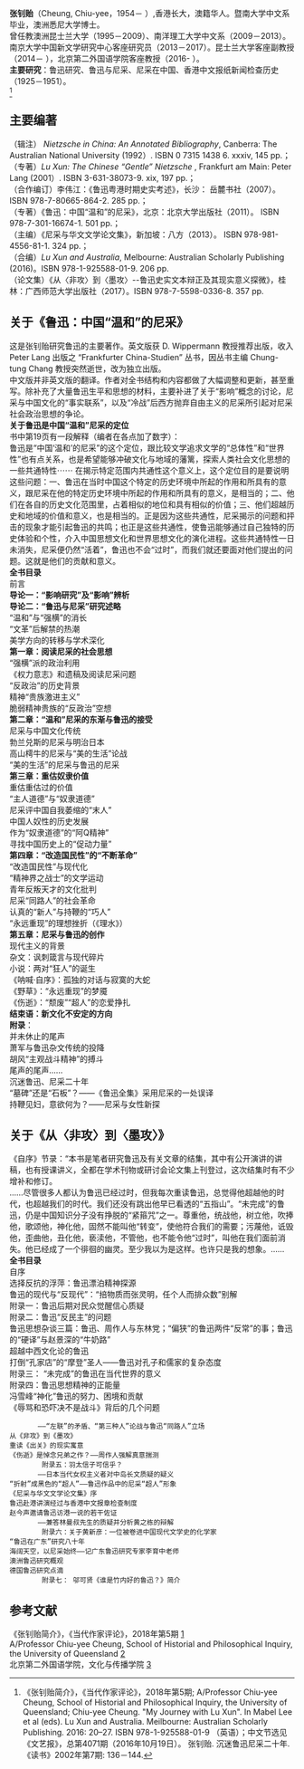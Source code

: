 {{expand|time=2014-11-18T16:05:48+00:00}}
'''张钊贻'''（Cheung, Chiu-yee，1954－  ）,香港长大，澳籍华人。暨南大学中文系毕业，澳洲悉尼大学博士。<br />
曾任教澳洲昆士兰大学（1995－2009）、南洋理工大学中文系（2009－2013）。南京大学中国新文学研究中心客座研究员（2013－2017）。昆士兰大学客座副教授（2014－   ），北京第二外国语学院客座教授（2016-  ）。<br />
'''主要研究'''：鲁迅研究、鲁迅与尼采、尼采在中国、香港中文报纸新闻检查历史（1925－1951）。<br /><ref>《张钊贻简介》，《当代作家评论》，2018年第5期; 
A/Professor Chiu-yee Cheung, School of Historial and Philosophical Inquiry, the University of Queensland; Chiu-yee Cheung. "My Journey with Lu Xun". In Mabel Lee et al (eds). Lu Xun and Australia. Meilbourne: Australian Scholarly Publishing. 2016: 20–27. ISBN 978-1-925588-01-9 （英语）；中文节选见《文艺报》，总第4071期（2016年10月19日）。
张钊贻. 沉迷鲁迅尼采二十年. 《读书》2002年第7期: 136－144.</ref>

== 主要编著 ==
（辑注） ''Nietzsche in China: An Annotated Bibliography'', Canberra: The Australian National University (1992）. ISBN 0 7315 1438 6. xxxiv, 145 pp.；<br />
（专著）''Lu Xun: The Chinese “Gentle” Nietzsche'' , Frankfurt am Main: Peter Lang (2001）. ISBN 3-631-38073-9. xix, 197 pp.；<br />
（合作编订）李伟江：《鲁迅粤港时期史实考述》，长沙： 岳麓书社（2007）。 ISBN 978-7-80665-864-2. 285 pp.；<br />
（专著）《鲁迅：中国“温和”的尼采》，北京：北京大学出版社（2011）。 ISBN 978-7-301-16674-1. 501 pp.；<br />
（主编）《尼采与华文文学论文集》，新加坡：八方（2013）。 ISBN 978-981-4556-81-1. 324 pp.；<br />
（合编）''Lu Xun and Australia'', Melbourne: Australian Scholarly Publishing (2016)。ISBN 978-1-925588-01-9. 206 pp.<br />
（论文集）《从〈非攻〉到〈墨攻〉--鲁迅史实文本辩正及其现实意义探微》，桂林：广西师范大学出版社（2017）。ISBN 978-7-5598-0336-8. 357 pp.

== 关于《鲁迅：中国“温和”的尼采》 ==
这是张钊贻研究鲁迅的主要著作。英文版获 D. Wippermann 教授推荐出版，收入 Peter Lang 出版之 “Frankfurter China-Studien” 丛书，因丛书主编 Chung-tung Chang 教授突然逝世，改为独立出版。<br />
中文版并非英文版的翻译。作者对全书结构和内容都做了大幅调整和更新，甚至重写。除补充了大量鲁迅生平和思想的材料，主要补进了关于“影响”概念的讨论，尼采与中国文化的“事实联系”，以及“冷战”后西方抛弃自由主义的尼采所引起对尼采社会政治思想的争论。<br />

'''关于鲁迅是中国“温和”尼采的定位'''<br />
书中第19页有一段解释（编者在各点加了数字）：<br />
鲁迅是“中国‘温和’的尼采”的这个定位，跟比较文学追求文学的“总体性”和“世界性”也有点关系，也是希望能够冲破文化与地域的藩篱，探索人类社会文化思想的一些共通特性⋯⋯ 在揭示特定范围内共通性这个意义上，这个定位目的是要说明这些问题：一、鲁迅在当时中国这个特定的历史环境中所起的作用和所具有的意义，跟尼采在他的特定历史环境中所起的作用和所具有的意义，是相当的；二、他们在各自的历史文化范围里，占着相似的地位和具有相似的价值；三、他们超越历史和地域的价值和意义，也是相当的。正是因为这些共通性，尼采揭示的问题和抨击的现象才能引起鲁迅的共鸣；也正是这些共通性，使鲁迅能够通过自己独特的历史体验和个性，介入中国思想文化和世界思想文化的演化进程。这些共通特性一日未消失，尼采便仍然“活着”，鲁迅也不会“过时”，而我们就还要面对他们提出的问题。这就是他们的贡献和意义。<br />

'''全书目录'''<br />
前言 <br />
'''导论一：“影响研究”及“影响”辨析'''<br />
'''导论二：“鲁迅与尼采”研究述略'''<br />
	“温和”与“强横”的消长<br />
	“文革”后解禁的热潮<br />
	美学方向的转移与学术深化<br />
'''第一章：阅读尼采的社会思想'''<br />
	“强横”派的政治利用<br />
	《权力意志》和遗稿及阅读尼采问题<br />
	“反政治”的历史背景<br />
	精神“贵族激进主义”<br />
	脆弱精神贵族的“反政治”空想<br />
'''第二章：“温和”尼采的东渐与鲁迅的接受'''<br />
	尼采与中国文化传统<br />
	勃兰兑斯的尼采与明治日本<br />
	高山樗牛的尼采与“美的生活”论战<br />
	“美的生活”的尼采与鲁迅的尼采<br />
'''第三章：重估奴隶价值'''<br />
	重估重估过的价值<br />
	“主人道德”与“奴隶道德” <br />
	尼采评中国自我萎缩的“末人”<br />
	中国人奴性的历史发展<br />
	作为“奴隶道德”的“阿Q精神”<br />
	寻找中国历史上的“促动力量”<br />
'''第四章：“改造国民性”的“不断革命”'''<br />
	“改造国民性”与现代化<br />
	“精神界之战士”的文学运动<br />
	青年反叛天才的文化批判<br />
	尼采“同路人”的社会革命<br />
	认真的“新人”与持鞭的“巧人”<br />
	“永远重现”的理想挫折（《理水》）<br />
'''第五章：尼采与鲁迅的创作'''<br />
	现代主义的背景<br />
	杂文：讽刺箴言与现代碎片<br />
	小说：两对“狂人”的诞生<br />
	《呐喊·自序》：孤独的对话与寂寞的大蛇<br />
	《野草》：“永远重现”的梦魇<br />
	《伤逝》：“颓废”“超人”的恋爱挣扎<br />
'''结束语：新文化不安定的方向'''<br />
'''附录'''：<br />
并未休止的尾声<br />
	萧军与鲁迅杂文传统的投降<br />
	胡风“主观战斗精神”的搏斗<br />
	尾声的尾声……<br />
沉迷鲁迅、尼采二十年<br />
“墓碑”还是“石板”？——《鲁迅全集》采用尼采的一处误译<br />
持鞭见妇，意欲何为？——尼采与女性新探

== 关于《从〈非攻〉到〈墨攻〉》 ==
《自序》节录：“本书是笔者研究鲁迅及有关文章的结集，其中有公开演讲的讲稿，也有授课讲义，全都在学术刊物或研讨会论文集上刊登过，这次结集时有不少增补和修订。<br />
……尽管很多人都认为鲁迅已经过时，但我每次重读鲁迅，总觉得他超越他的时代，也超越我们的时代。我们还没有跳出他早已看透的“五指山”。“未完成”的鲁迅，仍是中国知识分子没有挣脱的“紧箍咒”之一。尊重他，统战他，树立他，吹捧他，歌颂他，神化他，固然不能叫他“转变”，使他符合我们的需要；污蔑他，诋毁他，歪曲他，丑化他，亵渎他，不管他，也不能令他“过时”，叫他在我们面前消失。他已经成了一个徘徊的幽灵。至少我以为是这样。也许只是我的想象。……<br />

'''全书目录'''<br />
自序 <br />
选择反抗的浮萍：鲁迅漂泊精神探源<br />
鲁迅的现代与“反现代”：“掊物质而张灵明，任个人而排众数”别解<br />
		附录一：鲁迅后期对民众觉醒信心质疑<br />
		附录二：鲁迅“反民主”的问题<br />
鲁迅思想杂谈三篇：鲁迅、周作人与东林党；“偏狭”的鲁迅两件“反常”的事；鲁迅的“硬译”与赵景深的“牛奶路”<br />
超越中西文化论的鲁迅 <br />
打倒“孔家店”的“摩登”圣人——鲁迅对孔子和儒家的复杂态度<br />
		附录三： “未完成”的鲁迅在当代世界的意义<br />
		附录四：鲁迅思想精神的正能量<br />
冯雪峰“神化”鲁迅的努力、困境和贡献<br />
《辱骂和恐吓决不是战斗》背后的几个问题
		——“左联”的矛盾、“第三种人”论战与鲁迅“同路人”立场<br />
从《非攻》到《墨攻》<br />
重读《出关》的现实寓意<br />
《伤逝》是悼念兄弟之作？——周作人强解真意揣测<br />
		附录五：羽太信子可信乎？
		——日本当代女权主义者对中岛长文质疑的疑义<br />
“折射”成黑色的“超人”——鲁迅作品中的尼采“超人”形象<br />
《尼采与华文文学论文集》序<br />
鲁迅赴港讲演经过与香港中文报章检查制度<br />
赵今声邀请鲁迅访港一说的若干佐证
		——兼答林曼叔先生的质疑并分析黄之栋的辩解<br />
		附录六：关于黄新彦：一位被卷进中国现代文学史的化学家<br />
“鲁迅在广东”研究八十年<br />
海阔天空，以尼采始终——记广东鲁迅研究专家李育中老师<br />
澳洲鲁迅研究概观<br />
德国鲁迅研究点滴<br />
		附录七： 邬可贤《谁是竹内好的鲁迅？》简介<br />

== 参考文献 ==
{{Reflist|2}}
《张钊贻简介》，《当代作家评论》，2018年第5期 [http://www.cnki.com.cn/Article/CJFDTotal-DDZP201805029.htm] {{Wayback|url=http://www.cnki.com.cn/Article/CJFDTotal-DDZP201805029.htm |date=20190419030325 }}<br>
A/Professor Chiu-yee Cheung, School of Historial and Philosophical Inquiry, the University of Queensland [https://researchers.uq.edu.au/researcher/10539] {{Wayback|url=https://researchers.uq.edu.au/researcher/10539 |date=20220619024717 }}<br>
北京第二外国语学院，文化与传播学院 [http://wcy.bisu.edu.cn/art/2019/5/31/art_2578_220324.html] {{Wayback|url=http://wcy.bisu.edu.cn/art/2019/5/31/art_2578_220324.html |date=20200117023118 }}